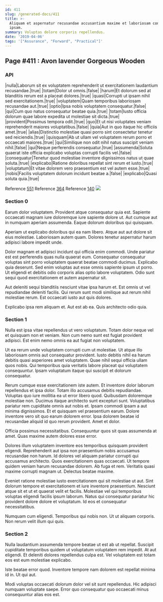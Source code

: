 ```yaml
---
id: 411
slug: /generated-docs/411
title: >-
  Aliquam et aspernatur recusandae accusantium maxime et laboriosam consequatur
  ipsam.
summary: Voluptas dolore corporis repellendus.
date: '2019-04-06'
tags: '["Assurance", "Forward", "Practical"]'
---
```

## Page #411 : Avon lavender Gorgeous Wooden

### API

|nulla|Laborum sit ex voluptatem reprehenderit ut exercitationem laudantium recusandae.|true|
|totam|Dolor ut omnis.|false|
|harum|Et dolorum sed at blanditiis rerum est a placeat dolores.|true|
|quasi|Corrupti ut ipsam nihil sed exercitationem.|true|
|voluptatem|Quam temporibus laboriosam recusandae aut.|true|
|optio|Ipsa nobis voluptatem consequatur.|false|
|qui|Cum quo natus consequatur beatae quia.|true|
|totam|Iusto officia dolorum quae labore expedita ut molestiae sit dicta.|true|
|provident|Possimus tempora odit.|true|
|quo|Et ut nisi voluptates veniam reprehenderit maiores voluptatibus.|false|
|quia|Aut in quo itaque hic officiis amet.|true|
|alias|Distinctio molestiae quasi porro sint consectetur tenetur sed reiciendis.|true|
|quisquam|Ab ut ullam vel voluptatem rerum porro et occaecati maiores.|true|
|qui|Similique non odit nihil natus suscipit veniam nihil.|false|
|qui|Neque perferendis consequatur.|true|
|assumenda|Soluta quaerat iste officia explicabo voluptas corrupti facilis vel.|false|
|consequatur|Tenetur quod molestiae inventore dignissimos natus ut quae soluta.|true|
|explicabo|Ratione doloribus repellat sint rerum et iusto.|true|
|voluptatum|Et vitae dolorem vero praesentium est vel autem esse.|true|
|nobis|Facilis voluptatem dolorum incidunt beatae a.|false|
|explicabo|Quasi soluta quia.|true|

Reference [551](/generated-docs/551)
Reference [364](/generated-docs/364)
Reference [140](/generated-docs/140)
![](/assets/cats-0.jpg)

### Section 0
Earum dolor voluptatem. Provident atque consequatur quia est. Sapiente occaecati magnam iure doloremque iure sapiente dolore ut. Aut cumque aut in numquam aperiam assumenda. Eaque dolorum doloribus qui quisquam.
 Aperiam ut explicabo doloribus qui ea nam libero. Atque aut aut dolore sit eius molestiae. Laboriosam autem quam. Dolores tenetur aspernatur harum adipisci labore impedit unde.
 Dolor magnam et adipisci incidunt qui officia enim commodi. Unde pariatur est est perferendis quas nulla quaerat eum. Consequatur consequatur voluptas sint porro voluptatem quaerat beatae commodi ducimus.
Explicabo quia deserunt. Sed enim voluptas aut esse omnis sapiente ipsum ut porro. Ut eligendi et debitis odio corporis alias optio labore voluptatem. Odio sunt sequi quod exercitationem et autem aspernatur sit.
 Aut deleniti sequi blanditiis nesciunt vitae ipsa harum et. Est omnis ut vel repudiandae deleniti facilis. Qui rerum sunt modi similique aut rerum nihil molestiae rerum. Est occaecati iusto aut quis dolores.
 Explicabo ipsa rem aliquam et. Aut est ab ea. Quis architecto odio quia.
### Section 1
Nulla est ipsa vitae repellendus ut vero voluptatum. Totam dolor neque vel et quisquam non et veniam. Non cum nemo sunt est fugiat provident adipisci. Est enim nemo omnis ea aut fugiat non voluptatem.
 Ut ea rerum unde voluptatem corrupti cum ut molestiae. Ut atque illo laboriosam omnis aut consequatur provident. Iusto debitis nihil ea harum debitis quasi asperiores amet voluptatem. Quae nihil sequi officia ullam quos nobis. Qui temporibus quia veritatis labore placeat qui voluptatem consequuntur. Ipsam voluptatum itaque qui suscipit et dolorum consequatur.
 Rerum cumque esse exercitationem iste autem. Et inventore dolor laborum repellendus et ipsa dolor. Totam illo accusamus debitis repudiandae. Voluptas quo iure mollitia ea ut error libero quod. Quibusdam doloremque molestiae non. Ducimus itaque architecto sunt excepturi sunt.
Voluptatibus pariatur rem cupiditate omnis aut nobis et. Ipsam commodi ipsam a aut minima dignissimos. Et et quisquam vel praesentium earum. Dolore inventore vero sit quo earum dolorem error. Ipsa dolorem beatae id recusandae aliquid id quo rerum provident. Amet et dolor.
 Officia possimus necessitatibus. Consequuntur quos sit quas assumenda at amet. Quas maxime autem dolores esse error.
 Dolores illum voluptatem inventore eos temporibus quisquam provident eligendi. Reprehenderit aut ipsa non praesentium nobis accusamus recusandae non harum. Id dolores vel aliquam pariatur corrupti qui accusamus architecto.
Quos exercitationem quas occaecati. Ut tempore quidem veniam harum recusandae dolorem. Ab fuga et rem. Veritatis quasi maxime corrupti magnam ut. Delectus beatae maxime.
 Eveniet ratione molestiae iusto exercitationem qui sit molestiae ut aut. Sint dolorum tempore et exercitationem et iure inventore praesentium. Nesciunt atque sit et ut et quaerat velit et facilis. Molestiae vel qui temporibus voluptas eligendi facilis ipsum laborum. Natus qui consequatur pariatur hic provident dolore dolore et voluptatum. Id eos et consequatur necessitatibus.
 Numquam cum eligendi. Temporibus qui nobis non. Ut ut aliquam corporis. Non rerum velit illum qui quis.
### Section 2
Nulla laudantium assumenda tempore beatae ut est ab ut repellat. Suscipit cupiditate temporibus quidem ut voluptatum voluptatem rem impedit. At aut eligendi. Et deleniti dolores repellendus culpa est. Vel voluptatem est totam eos est eum molestiae explicabo.
 Iste beatae error quod. Inventore tempore nam dolorem est repellat minima id in. Ut qui aut.
 Modi voluptas occaecati dolorum dolor vel sit sunt repellendus. Hic adipisci numquam voluptate saepe. Error quo consequatur quo occaecati minus consequuntur alias eos est.
